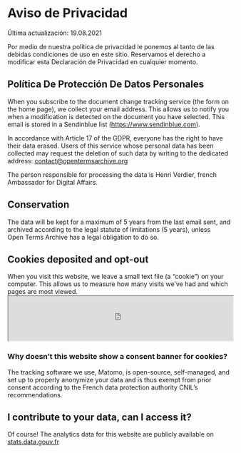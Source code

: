 # Aviso de Privacidad

<p className="text__smallcaps">Última actualización: 19.08.2021</p>

Por medio de nuestra política de privacidad le ponemos al tanto de las debidas condiciones de uso en este sitio. Reservamos el derecho a modificar esta Declaración de Privacidad en cualquier momento.

## Política De Protección De Datos Personales

When you subscribe to the document change tracking service (the form on the home page), we collect your email address. This allows us to notify you when a modification is detected on the document you have selected. This email is stored in a Sendinblue list (https://www.sendinblue.com).

In accordance with Article 17 of the GDPR, everyone has the right to have their data erased. Users of this service whose personal data has been collected may request the deletion of such data by writing to the dedicated address: contact@opentermsarchive.org

The person responsible for processing the data is Henri Verdier, french Ambassador for Digital Affairs.

## Conservation

The data will be kept for a maximum of 5 years from the last email sent, and archived according to the legal statute of limitations (5 years), unless Open Terms Archive has a legal obligation to do so.

## Cookies deposited and opt-out

When you visit this website, we leave a small text file (a “cookie”) on your computer. This allows us to measure how many visits we’ve had and which pages are most viewed. <iframe
  width="100%"
  height="100px"
  src="https://stats.data.gouv.fr/index.php?module=CoreAdminHome&action=optOut&language=en&backgroundColor=f5f5f5&fontColor=333333&fontSize=16px&fontFamily="
 mark="crwd-mark"></iframe>

### Why doesn’t this website show a consent banner for cookies?

The tracking software we use, Matomo, is open-source, self-managed, and set up to properly anonymize your data and is thus exempt from prior consent according to the French data protection authority CNIL’s recommendations.

## I contribute to your data, can I access it?

Of course! The analytics data for this website are publicly available on [stats.data.gouv.fr](https://stats.data.gouv.fr/index.php?module=CoreHome&action=index&idSite=179&period=range&date=previous30&updated=1#?idSite=179&period=range&date=previous30&segment=&category=Dashboard_Dashboard&subcategory=1)
